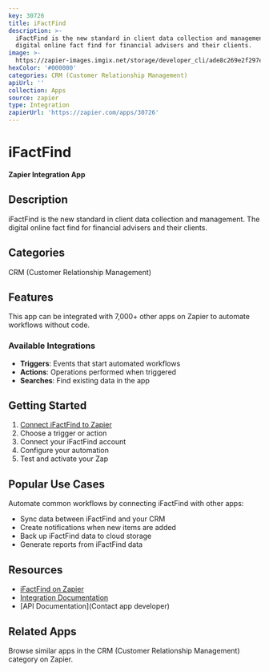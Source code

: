 ```yaml
---
key: 30726
title: iFactFind
description: >-
  iFactFind is the new standard in client data collection and management. The
  digital online fact find for financial advisers and their clients.
image: >-
  https://zapier-images.imgix.net/storage/developer_cli/ade8c269e2f297edf40f0e868f8a7b08_2.png?auto=format%2Ccompress&ixlib=python-3.0.0&q=50
hexColor: '#000000'
categories: CRM (Customer Relationship Management)
apiUrl: ''
collection: Apps
source: zapier
type: Integration
zapierUrl: 'https://zapier.com/apps/30726'
---
```

# iFactFind

**Zapier Integration App**

## Description

iFactFind is the new standard in client data collection and management. The digital online fact find for financial advisers and their clients.

## Categories

CRM (Customer Relationship Management)

## Features

This app can be integrated with 7,000+ other apps on Zapier to automate workflows without code.

### Available Integrations

- **Triggers**: Events that start automated workflows
- **Actions**: Operations performed when triggered
- **Searches**: Find existing data in the app

## Getting Started

1. [Connect iFactFind to Zapier](https://zapier.com/apps/30726)
2. Choose a trigger or action
3. Connect your iFactFind account
4. Configure your automation
5. Test and activate your Zap

## Popular Use Cases

Automate common workflows by connecting iFactFind with other apps:

- Sync data between iFactFind and your CRM
- Create notifications when new items are added
- Back up iFactFind data to cloud storage
- Generate reports from iFactFind data

## Resources

- [iFactFind on Zapier](https://zapier.com/apps/30726)
- [Integration Documentation](https://zapier.com/apps/30726/integrations)
- [API Documentation](Contact app developer)

## Related Apps

Browse similar apps in the CRM (Customer Relationship Management) category on Zapier.
